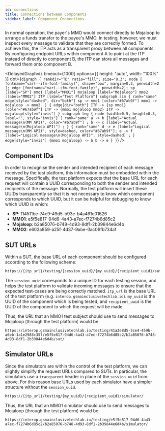 ```yaml
---
id: connections
title: Connections between Components
sidebar_label: Component Connections
---
```


In normal operation, the payer's MMO would connect directly to Mojaloop to
arrange a funds transfer to the payee's MMO. In testing, however, we must
inspect every message to validate that they are correctly formed. To achieve
this, the ITP acts as a transparent proxy between all components. By configuring
endpoint URLs within component A to point at the ITP instead of directly to
component B, the ITP can store all messages and forward them onto component B.


<DelayedGraphviz
  timeout={1000}
  options={{ height: "auto", width: "100%" }}
  dot={`
    digraph {
      rankdir="TD"
      ratio="fill";
      size="8,3";
      node [
        fontname="var(--ifm-font-family)", shape="box", margin=0.3, penwidth=2
      ];
      edge [fontname="var(--ifm-font-family)", penwidth=2];
      sp [label="SP"]
      mmo1 [label="MMO1"]
      mojaloop [label="Mojaloop"]
      mmo2 [label="MMO2"]
      ITP [label="Test Platform"]
      subgraph sim {
        rank="same"
        edge[style="dashed", dir="both"]
        sp -> mmo1 [color="#67ab9f"]
        mmo1 -> mojaloop -> mmo2 
      }
      {
        edge[dir="both"]
        ITP -> {sp mmo1} [color="#67ab9f"]
        ITP -> {mmo1 mojaloop mmo2}
        ITP -> mojaloop[style="invis"]
      }
      subgraph leg {
        node [width=0.5, height=0.3, label="", style="invis"]
        {
          rank="same"
          a -> b [label="Actual message\n(MM API)", color="#67ab9f"] ;
          b -> c [label="Actual message\n(Mojaloop API)"] ;
        }
        {
          rank="same"
          d -> e [label="Logical message\n(MM API)", style=dashed, color="#67ab9f"];
          e -> f [label="Logical message\n(Mojaloop API)", style=dashed] ;
        }
        edge[style="invis"]
        {mmo1 mojaloop} -> b
        b -> e
      }
    }
`}
/>

## Component IDs

In order to recognise the sender and intended recipient of each message received
by the test platform, this information must be embedded within the message.
Specifically, the test platform expects that the base URL for each request will
contain a UUID corresponding to both the sender and intended recipients of the
message. Normally, the test platform will insert these UUIDs transparently so
that it is not necessary to know which component corresponds to which UUID, but
it can be helpful for debugging to know which UUID is which:

- **SP**: 114511be-74e9-49d5-b93e-b4a461e01626
- **MMO1**: e5f5e817-94d6-4a43-a7ec-f7274b6d85c2
- **Mojaloop**: b2a85076-b748-4d93-8df1-2b39844e6d4b
- **MMO2**: e602a859-a25f-4d37-9abe-0ac09fb734af

## SUT URLs

Within a SUT, the base URL of each component should be configured according to
the following scheme:

```handlebars
https://{itp_url}/testing/{session_uuid}/{my_uuid}/{recipient_uuid}/sut/
```

The `session_uuid` corresponds to a unique ID for each testing session, and
helps the test platform to validate incoming messages to ensure that the
expected test-cases are being correctly matched. `itp_url` is the base URL of
the test platform (e.g. `interop.gsmainclusivetechlab.io`). `my_uuid` is the
UUID of the component which is being tested, and `recipient_uuid` is the UUID of
the component to which the request will be made.

Thus, the URL that an MMO1 test subject should use to send messages to Mojaloop
(through the test platform) would be:

```
https://interop.gsmainclusivetechlab.io/testing/41a2e8d5-3ce4-459b-a6eb-1a1e2988c357/e5f5e817-94d6-4a43-a7ec-f7274b6d85c2/b2a85076-b748-4d93-8df1-2b39844e6d4b/sut/
```

## Simulator URLs

Since the simulators are within the control of the test platform, we can
slightly simplify the request URLs compared to SUTs. In particular, the
simulators use a `traceparent` header in place of the `session_uuid` from above.
For this reason base URLs used by each simulator have a simpler structure
without the `session_uuid`.

```handlebars
https://{itp_url}/testing/{my_uuid}/{recipient_uuid}/simulator/
```

Thus, the URL that an MMO1 simulator should use to send messages to Mojaloop
(through the test platform) would be:

```
https://interop.gsmainclusivetechlab.io/testing/e5f5e817-94d6-4a43-a7ec-f7274b6d85c2/b2a85076-b748-4d93-8df1-2b39844e6d4b/simulator/
```
